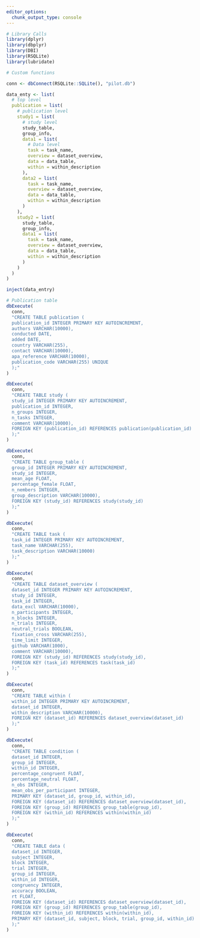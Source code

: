 ```yaml
---
editor_options:
  chunk_output_type: console
---
```

```r
# Library Calls
library(dplyr)
library(dbplyr)
library(DBI)
library(RSQLite)
library(lubridate)
```

```r
# Custom functions

```

```r
conn <- dbConnect(RSQLite::SQLite(), "pilot.db")
```

```r
data_enty <- list(
  # top level
  publication = list(
    # publication level
    study1 = list(
      # study level
      study_table,
      group_info,
      data1 = list(
        # Data level
        task = task_name,
        overview = dataset_overview,
        data = data_table,
        within = within_description
      ),
      data2 = list(
        task = task_name,
        overview = dataset_overview,
        data = data_table,
        within = within_description
      )
    ),
    study2 = list(
      study_table,
      group_info,
      data1 = list(
        task = task_name,
        overview = dataset_overview,
        data = data_table,
        within = within_description
      )
    )
  )
)

inject(data_entry)

```

```r
# Publication table
dbExecute(
  conn,
  "CREATE TABLE publication (
  publication_id INTEGER PRIMARY KEY AUTOINCREMENT,
  authors VARCHAR(10000),
  conducted DATE,
  added DATE,
  country VARCHAR(255),
  contact VARCHAR(10000),
  apa_reference VARCHAR(10000),
  publication_code VARCHAR(255) UNIQUE
  );"
)

dbExecute(
  conn,
  "CREATE TABLE study (
  study_id INTEGER PRIMARY KEY AUTOINCREMENT,
  publication_id INTEGER,
  n_groups INTEGER,
  n_tasks INTEGER,
  comment VARCHAR(10000),
  FOREIGN KEY (publication_id) REFERENCES publication(publication_id)
  );"
)

dbExecute(
  conn,
  "CREATE TABLE group_table (
  group_id INTEGER PRIMARY KEY AUTOINCREMENT,
  study_id INTEGER,
  mean_age FLOAT,
  percentage_female FLOAT,
  n_nembers INTEGER,
  group_description VARCHAR(10000),
  FOREIGN KEY (study_id) REFERENCES study(study_id)
  );"
)

dbExecute(
  conn,
  "CREATE TABLE task (
  task_id INTEGER PRIMARY KEY AUTOINCREMENT,
  task_name VARCHAR(255),
  task_description VARCHAR(10000)
  );"
)

dbExecute(
  conn,
  "CREATE TABLE dataset_overview (
  dataset_id INTEGER PRIMARY KEY AUTOINCREMENT,
  study_id INTEGER,
  task_id INTEGER,
  data_excl VARCHAR(10000),
  n_participants INTEGER,
  n_blocks INTEGER,
  n_trials INTEGER,
  neutral_trials BOOLEAN,
  fixation_cross VARCHAR(255),
  time_limit INTEGER,
  github VARCHAR(1000),
  comment VARCHAR(10000),
  FOREIGN KEY (study_id) REFERENCES study(study_id),
  FOREIGN KEY (task_id) REFERENCES task(task_id)
  );"
)

dbExecute(
  conn,
  "CREATE TABLE within (
  within_id INTEGER PRIMARY KEY AUTOINCREMENT,
  dataset_id INTEGER,
  within_description VARCHAR(10000),
  FOREIGN KEY (dataset_id) REFERENCES dataset_overview(dataset_id)
  );"
)

dbExecute(
  conn,
  "CREATE TABLE condition (
  dataset_id INTEGER,
  group_id INTEGER,
  within_id INTEGER,
  percentage_congruent FLOAT,
  percentage_neutral FLOAT,
  n_obs INTEGER,
  mean_obs_per_participant INTEGER,
  PRIMARY KEY (dataset_id, group_id, within_id),
  FOREIGN KEY (dataset_id) REFERENCES dataset_overview(dataset_id),
  FOREIGN KEY (group_id) REFERENCES group_table(group_id),
  FOREIGN KEY (within_id) REFERENCES within(within_id)
  );"
)

dbExecute(
  conn,
  "CREATE TABLE data (
  dataset_id INTEGER,
  subject INTEGER,
  block INTEGER,
  trial INTEGER,
  group_id INTEGER,
  within_id INTEGER,
  congruency INTEGER,
  accuracy BOOLEAN,
  rt FLOAT,
  FOREIGN KEY (dataset_id) REFERENCES dataset_overview(dataset_id),
  FOREIGN KEY (group_id) REFERENCES group_table(group_id),
  FOREIGN KEY (within_id) REFERENCES within(within_id),
  PRIMARY KEY (dataset_id, subject, block, trial, group_id, within_id)
  );"
)
```

